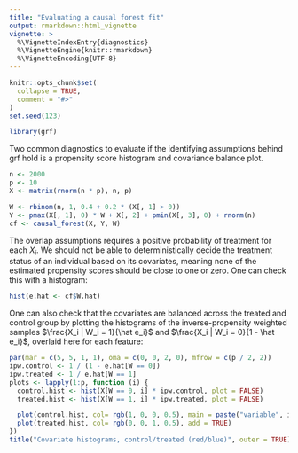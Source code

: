 ```yaml
---
title: "Evaluating a causal forest fit"
output: rmarkdown::html_vignette
vignette: >
  %\VignetteIndexEntry{diagnostics}
  %\VignetteEngine{knitr::rmarkdown}
  %\VignetteEncoding{UTF-8}
---
```


```r
knitr::opts_chunk$set(
  collapse = TRUE,
  comment = "#>"
)
set.seed(123)
```

```r
library(grf)
```

Two common diagnostics to evaluate if the identifying assumptions behind grf hold is a propensity score histogram and covariance balance plot.

```r
n <- 2000
p <- 10
X <- matrix(rnorm(n * p), n, p)

W <- rbinom(n, 1, 0.4 + 0.2 * (X[, 1] > 0))
Y <- pmax(X[, 1], 0) * W + X[, 2] + pmin(X[, 3], 0) + rnorm(n)
cf <- causal_forest(X, Y, W)
```

The overlap assumptions requires a positive probability of treatment for each $X_i$. We should not be able to deterministically decide the treatment status of an individual based on its covariates, meaning none of the estimated propensity scores should be close to one or zero. One can check this with a histogram:

```r
hist(e.hat <- cf$W.hat)
```

One can also check that the covariates are balanced across the treated and control group by plotting the histograms of the inverse-propensity weighted samples $\frac{X_i | W_i = 1}{\hat e_i}$ and $\frac{X_i | W_i = 0}{1 - \hat e_i}$, overlaid here for each feature:

```r
par(mar = c(5, 5, 1, 1), oma = c(0, 0, 2, 0), mfrow = c(p / 2, 2))
ipw.control <- 1 / (1 - e.hat[W == 0])
ipw.treated <- 1 / e.hat[W == 1]
plots <- lapply(1:p, function (i) {
  control.hist <- hist(X[W == 0, i] * ipw.control, plot = FALSE)
  treated.hist <- hist(X[W == 1, i] * ipw.treated, plot = FALSE)

  plot(control.hist, col= rgb(1, 0, 0, 0.5), main = paste("variable", i), xlab = "")
  plot(treated.hist, col= rgb(0, 0, 1, 0.5), add = TRUE)
})
title("Covariate histograms, control/treated (red/blue)", outer = TRUE)
```
